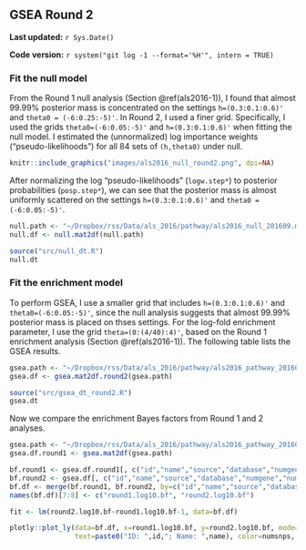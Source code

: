 ## GSEA Round 2 {#als2016-2}

**Last updated:** `r Sys.Date()`

**Code version:** `r system("git log -1 --format='%H'", intern = TRUE)`

### Fit the null model

From the Round 1 null analysis (Section \@ref(als2016-1)), I found that almost 99.99% posterior mass is concentrated on the settings `h=(0.3:0.1:0.6)'` and `theta0 = (-6:0.25:-5)'`. In Round 2, I used a finer grid. Specifically, I used the grids `theta0=(-6:0.05:-5)'` and `h=(0.3:0.1:0.6)'` when fitting the null model. I estimated the (unnormalized) log importance weights ("pseudo-likelihoods") for all 84 sets of `(h,theta0)` under null. 

```r
knitr::include_graphics("images/als2016_null_round2.png", dpi=NA)
```

After normalizing the log "pseudo-likelihoods" (`logw.step*`) to posterior probabilities (`posp.step*`), we can see that the posterior mass is almost uniformly scattered on the settings `h=(0.3:0.1:0.6)'` and `theta0 = (-6:0.05:-5)'`.
```r
null.path <- "~/Dropbox/rss/Data/als_2016/pathway/als2016_null_201609.mat"
null.df <- null.mat2df(null.path)
```

```r
source("src/null_dt.R")
null.dt
```

### Fit the enrichment model

To perform GSEA, I use a smaller grid that includes `h=(0.3:0.1:0.6)'` and `theta0=(-6:0.05:-5)'`, since the null analysis suggests that almost 99.99% posterior mass is placed on thses settings. For the log-fold enrichment parameter, I use the grid `theta=(0:(4/40):4)'`, based on the Round 1 enrichment analysis (Section \@ref(als2016-1)). The following table lists the GSEA results. 
```r
gsea.path <- "~/Dropbox/rss/Data/als_2016/pathway/als2016_pathway_201609.mat"
gsea.df <- gsea.mat2df.round2(gsea.path) 
```

```r
source("src/gsea_dt_round2.R")
gsea.dt
```

Now we compare the enrichment Bayes factors from Round 1 and 2 analyses.

```r
gsea.path <- "~/Dropbox/rss/Data/als_2016/pathway/als2016_pathway_201604.mat"
gsea.df.round1 <- gsea.mat2df(gsea.path) 

bf.round1 <- gsea.df.round1[, c("id","name","source","database","numgene","numsnps","log10.bf")]
bf.round2 <- gsea.df[, c("id","name","source","database","numgene","numsnps","log10.bf")]
bf.df <- merge(bf.round1, bf.round2, by=c("id","name","source","database","numgene","numsnps"))
names(bf.df)[7:8] <- c("round1.log10.bf", "round2.log10.bf")
```

```r
fit <- lm(round2.log10.bf~round1.log10.bf-1, data=bf.df)

plotly::plot_ly(data=bf.df, x=round1.log10.bf, y=round2.log10.bf, mode="markers",
                text=paste0("ID: ",id,"; Name: ",name), color=numsnps, size=numgene) %>% add_trace(x=c(0,1.5), y=c(0,1.5), mode="lines") %>% add_trace(x=round1.log10.bf, y=fitted(fit), mode="lines") %>% layout(showlegend = F) 
```



